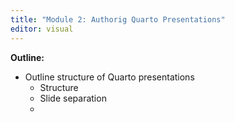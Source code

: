 ```yaml
---
title: "Module 2: Authorig Quarto Presentations"
editor: visual
---
```


**Outline:**

-   Outline structure of Quarto presentations
    -   Structure
    -   Slide separation
    -   
